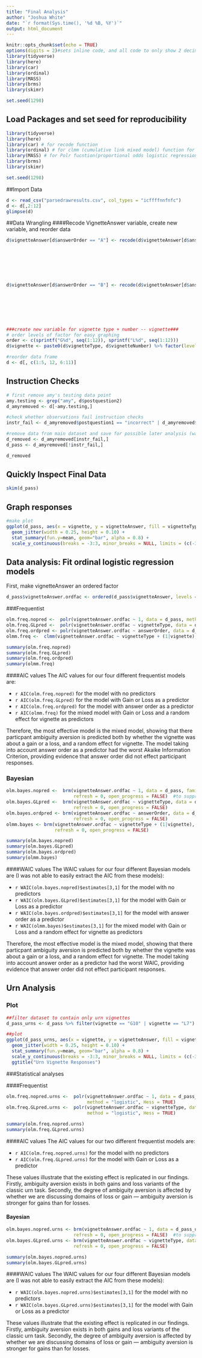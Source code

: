 ```yaml
---
title: "Final Analysis"
author: "Joshua White"
date: "`r format(Sys.time(), '%d %B, %Y')`"
output: html_document
---
```


```r
knitr::opts_chunk$set(echo = TRUE)
options(digits = 2)#sets inline code, and all code to only show 2 decimal places.
library(tidyverse)
library(here)
library(car) 
library(ordinal)
library(MASS)
library(brms)
library(skimr)

set.seed(1298)
```

## Load Packages and set seed for reproducibility

```r
library(tidyverse)
library(here)
library(car) # for recode function
library(ordinal) # for clmm (cumulative link mixed model) function for frequentist mixed models
library(MASS) # for Polr fucntion(proportional odds logistic regression) when no random effects (clmm doesn't work here)
library(brms)
library(skimr)

set.seed(1298)
```

##Import Data

```r
d <- read_csv("parsedrawresults.csv", col_types = "icffffnnfnfc")
d <- d[,2:12]
glimpse(d)
```

##Data Wrangling
####Recode VignetteAnswer variable, create new variable, and reorder data  

```r
d$vignetteAnswer[d$answerOrder == "A"] <- recode(d$vignetteAnswer[d$answerOrder == "A"], "1 = 3;
                                                                                          2 = 2;
                                                                                          3 = 1;
                                                                                          4 = 0;
                                                                                          5 = -1;
                                                                                          6 = -2;
                                                                                          7 = -3")

d$vignetteAnswer[d$answerOrder == "B"] <- recode(d$vignetteAnswer[d$answerOrder == "B"], "1 = -3;
                                                                                          2 = -2;
                                                                                          3 = -1;
                                                                                          4 = 0;
                                                                                          5 = 1;
                                                                                          6 = 2;
                                                                                          7 = 3")

###create new variable for vignette type + number -- vignette###
# order levels of factor for easy graphing
order <- c(sprintf("G%d", seq(1:12)), sprintf("L%d", seq(1:12))) 
d$vignette <- paste0(d$vignetteType, d$vignetteNumber) %>% factor(levels = order)

#reorder data frame
d <- d[, c(1:5, 12, 6:11)]
```

## Instruction Checks 

```r
# first remove amy's testing data point
amy.testing <- grep("amy", d$postquestion2)
d_amyremoved <- d[-amy.testing,]

#check whether observations fail instruction checks
instr_fail <- d_amyremoved$postquestion1 == "incorrect" | d_amyremoved$dummyVignetteAnswer <= 4

#remove data from main dataset and save for possible later analysis (was a particular question more confusing etc?)
d_removed <- d_amyremoved[instr_fail,]
d_pass <- d_amyremoved[!instr_fail,]

d_removed
```
  
## Quickly Inspect Final Data 

```r
skim(d_pass)
```

## Graph responses

```r
#make plot
ggplot(d_pass, aes(x = vignette, y = vignetteAnswer, fill = vignetteType)) + 
  geom_jitter(width = 0.25, height = 0.10) +
  stat_summary(fun.y=mean, geom="bar", alpha = 0.8) +
  scale_y_continuous(breaks = -3:3, minor_breaks = NULL, limits = (c(-3.10,3.10)))

```

## Data analysis: Fit ordinal logistic regression models

First, make vignetteAnswer an ordered factor
```r
d_pass$vignetteAnswer.ordfac <- ordered(d_pass$vignetteAnswer, levels = c("-3", "-2", "-1", "0", "1", "2", "3"))

```

###Frequentist

```r
olm.freq.nopred <-  polr(vignetteAnswer.ordfac ~ 1, data = d_pass, method = "logistic", Hess = TRUE) 
olm.freq.GLpred <-  polr(vignetteAnswer.ordfac ~ vignetteType, data = d_pass, method = "logistic", Hess = TRUE) 
olm.freq.ordpred <- polr(vignetteAnswer.ordfac ~ answerOrder, data = d_pass, method = "logistic", Hess = TRUE) 
olmm.freq <-  clmm(vignetteAnswer.ordfac ~ vignetteType + (1|vignette), data = d_pass, link = "logit", nAGQ = 10) #values between 5 and 10 generally provide accurate maximum likelihood estimates -- documentation

summary(olm.freq.nopred)
summary(olm.freq.GLpred)
summary(olm.freq.ordpred)
summary(olmm.freq)
```

####AIC values
The AIC values for our four different frequentist models are:

* `r AIC(olm.freq.nopred)` for the model with no predictors 
* `r AIC(olm.freq.GLpred)` for the model with Gain or Loss as a predictor
* `r AIC(olm.freq.ordpred)` for the model with answer order as a predictor
* `r AIC(olmm.freq)` for the mixed model with Gain or Loss and a random effect for vignette as predictors

Therefore, the most effective model is the mixed model, showing that there particpant ambiguity aversion is predicted both by whether the vignette was about a gain or a loss, and a random effect for vignette. The model taking into account answer order as a predictor had the worst Akaike Information Criterion, providing evidence that answer order did not effect participant responses. 

### Bayesian

```r
olm.bayes.nopred <-  brm(vignetteAnswer.ordfac ~ 1, data = d_pass, family = cumulative(link = "logit"), 
                         refresh = 0, open_progress = FALSE)  #to suppress progress printing to screen for .Rmd
olm.bayes.GLpred <-  brm(vignetteAnswer.ordfac ~ vignetteType, data = d_pass, family = cumulative(link = "logit"), 
                         refresh = 0, open_progress = FALSE) 
olm.bayes.ordpred <- brm(vignetteAnswer.ordfac ~ answerOrder, data = d_pass, family = cumulative(link = "logit"), 
                         refresh = 0, open_progress = FALSE) 
olmm.bayes <- brm(vignetteAnswer.ordfac ~ vignetteType + (1|vignette), data = d_pass, family = cumulative(link = "logit"), 
                  refresh = 0, open_progress = FALSE) 

summary(olm.bayes.nopred)
summary(olm.bayes.GLpred)
summary(olm.bayes.ordpred)
summary(olmm.bayes)
```

####WAIC values
The WAIC values for our four different Bayesian models are (I was not able to easily extract the AIC from these models):

* `r WAIC(olm.bayes.nopred)$estimates[3,1]` for the model with no predictors 
* `r WAIC(olm.bayes.GLpred)$estimates[3,1]` for the model with Gain or Loss as a predictor
* `r WAIC(olm.bayes.ordpred)$estimates[3,1]` for the model with answer order as a predictor
* `r WAIC(olmm.bayes)$estimates[3,1]` for the mixed model with Gain or Loss and a random effect for vignette as predictors

Therefore, the most effective model is the mixed model, showing that there particpant ambiguity aversion is predicted both by whether the vignette was about a gain or a loss, and a random effect for vignette. The model taking into account answer order as a predictor had the worst WAIC, providing evidence that answer order did not effect participant responses.

## Urn Analysis
### Plot 
```r
##filter dataset to contain only urn vignettes
d_pass_urns <- d_pass %>% filter(vignette == "G10" | vignette == "L7")

##plot
ggplot(d_pass_urns, aes(x = vignette, y = vignetteAnswer, fill = vignetteType)) + 
  geom_jitter(width = 0.25, height = 0.10) +
  stat_summary(fun.y=mean, geom="bar", alpha = 0.8) +
  scale_y_continuous(breaks = -3:3, minor_breaks = NULL, limits = (c(-3.10,3.10))) +
  ggtitle("Urn Vignette Responses")
```

###Statistical analyses

####Frequentist
```r
olm.freq.nopred.urns <-  polr(vignetteAnswer.ordfac ~ 1, data = d_pass_urns,
                              method = "logistic", Hess = TRUE) 
olm.freq.GLpred.urns <-  polr(vignetteAnswer.ordfac ~ vignetteType, data = d_pass_urns,
                              method = "logistic", Hess = TRUE) 

summary(olm.freq.nopred.urns)
summary(olm.freq.GLpred.urns)
```

####AIC values
The AIC values for our two different frequentist models are:

* `r AIC(olm.freq.nopred.urns)` for the model with no predictors 
* `r AIC(olm.freq.GLpred.urns)` for the model with Gain or Loss as a predictor

These values illustrate that the existing effect is replicated in our findings. Firstly, ambiguity aversion exists in both gains and loss variants of the classic urn task. Secondly, the degree of ambiguity aversion is affected by whether we are discussing domains of loss or gain --- ambiguity aversion is stronger for gains than for losses. 

#### Bayesian

```r
olm.bayes.nopred.urns <- brm(vignetteAnswer.ordfac ~ 1, data = d_pass_urns, family = cumulative(link = "logit"), 
                         refresh = 0, open_progress = FALSE)  #to suppress progress printing to screen for .Rmd
olm.bayes.GLpred.urns <- brm(vignetteAnswer.ordfac ~ vignetteType, data = d_pass_urns, family = cumulative(link = "logit"), 
                         refresh = 0, open_progress = FALSE) 

summary(olm.bayes.nopred.urns)
summary(olm.bayes.GLpred.urns)
```

####WAIC values
The WAIC values for our four different Bayesian models are (I was not able to easily extract the AIC from these models):

* `r WAIC(olm.bayes.nopred.urns)$estimates[3,1]` for the model with no predictors 
* `r WAIC(olm.bayes.GLpred.urns)$estimates[3,1]` for the model with Gain or Loss as a predictor

These values illustrate that the existing effect is replicated in our findings. Firstly, ambiguity aversion exists in both gains and loss variants of the classic urn task. Secondly, the degree of ambiguity aversion is affected by whether we are discussing domains of loss or gain --- ambiguity aversion is stronger for gains than for losses. 